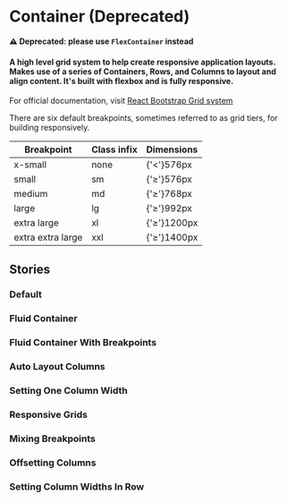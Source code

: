 
# Container (Deprecated)

<b>⚠️ Deprecated: please use <code>FlexContainer</code> instead</b>

<h4>
  A high level grid system to help create responsive application layouts. 
  Makes use of a series of Containers, Rows, and Columns to layout and align content.
  It's built with flexbox and is fully responsive.
</h4>

For official documentation, visit [React Bootstrap Grid system](https://react-bootstrap.github.io/layout/grid/)

There are six default breakpoints, sometimes referred to as grid tiers, for building responsively.

| Breakpoint        | Class infix | Dimensions |
|-------------------|-------------|------------|
| x-small           | none        | {'<'}576px     |
| small             | sm          | {'≥'}576px     |
| medium            | md          | {'≥'}768px     |
| large             | lg          | {'≥'}992px     |
| extra large       | xl          | {'≥'}1200px    |
| extra extra large | xxl         | {'≥'}1400px    |

<Canvas of={ComponentStories.Default} />

## Stories

### Default

<Canvas of={ComponentStories.Default} />

### Fluid Container

<Canvas of={ComponentStories.FluidContainer} />

### Fluid Container With Breakpoints

<Canvas of={ComponentStories.FluidContainerWithBreakpoints} />

### Auto Layout Columns

<Canvas of={ComponentStories.AutoLayoutColumns} />

### Setting One Column Width

<Canvas of={ComponentStories.SettingOneColumnWidth} />

### Responsive Grids

<Canvas of={ComponentStories.ResponsiveGrids} />

### Mixing Breakpoints

<Canvas of={ComponentStories.MixingBreakpoints} />

### Offsetting Columns

<Canvas of={ComponentStories.OffsettingColumns} />

### Setting Column Widths In Row

<Canvas of={ComponentStories.SettingColumnWidthsInRow} />
